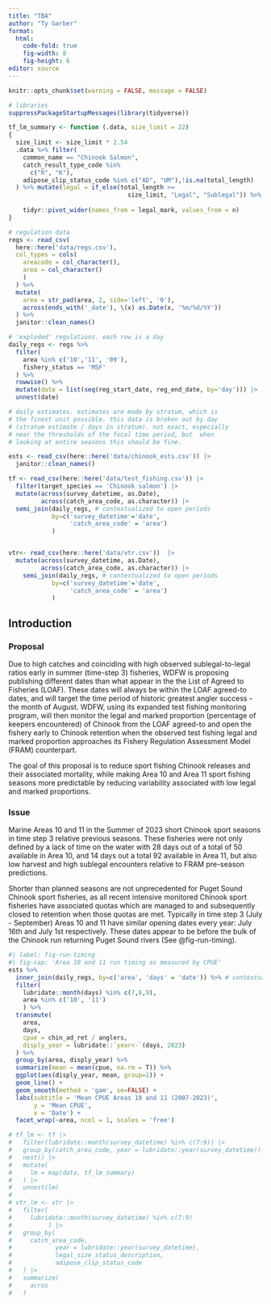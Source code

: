 ```yaml
---
title: "TBA"
author: "Ty Garber"
format:
  html:
    code-fold: true
    fig-width: 8
    fig-height: 6
editor: source
---
```


```r
knitr::opts_chunk$set(warning = FALSE, message = FALSE) 
```

```r
# libraries
suppressPackageStartupMessages(library(tidyverse))
```



```r
tf_lm_summary <- function (.data, size_limit = 22)
{
  size_limit <- size_limit * 2.54
  .data %>% filter(
    common_name == "Chinook Salmon",
    catch_result_type_code %in%
      c("R", "K"),
    adipose_clip_status_code %in% c("AD", "UM"),!is.na(total_length)
  ) %>% mutate(legal = if_else(total_length >=
                                 size_limit, "Legal", "Sublegal")) %>% tidyr::unite("legal_mark",
                                                                                    legal, adipose_clip_status_code) %>% count(legal_mark) %>%
    tidyr::pivot_wider(names_from = legal_mark, values_from = n)
}
```

```r
# regulation data
regs <- read_csv(
  here::here('data/regs.csv'),
  col_types = cols(
    areacode = col_character(),
    area = col_character()
    )
  ) %>%
  mutate(
    area = str_pad(area, 2, side='left', '0'),
    across(ends_with('_date'), \(x) as.Date(x, '%m/%d/%Y'))
  ) %>%
  janitor::clean_names()

# 'exploded' regulations. each row is a day
daily_regs <- regs %>%
  filter(
    area %in% c('10','11', '09'),
    fishery_status == 'MSF'
  ) %>%
  rowwise() %>%
  mutate(date = list(seq(reg_start_date, reg_end_date, by='day'))) |>
  unnest(date)

# daily estimates. estimates are made by stratum, which is
# the finest unit possible. this data is broken out by day
# (stratum estimate / days in stratum). not exact, especially
# near the thresholds of the focal time period, but  when 
# looking at entire seasons this should be fine.

ests <- read_csv(here::here('data/chinook_ests.csv')) |>
  janitor::clean_names()

tf <- read_csv(here::here('data/test_fishing.csv')) |>
  filter(target_species == 'Chinook salmon') |>
  mutate(across(survey_datetime, as.Date),
         across(catch_area_code, as.character)) |>
  semi_join(daily_regs, # contextualized to open periods
            by=c('survey_datetime'='date', 
                 'catch_area_code' = 'area')
            )


vtr<- read_csv(here::here('data/vtr.csv'))  |>
  mutate(across(survey_datetime, as.Date),
         across(catch_area_code, as.character)) |>
    semi_join(daily_regs, # contextualized to open periods
            by=c('survey_datetime'='date', 
                 'catch_area_code' = 'area')
            )

```


## Introduction

### Proposal

Due to high catches and coinciding with high observed sublegal-to-legal ratios early in summer (time-step 3) fisheries, WDFW is proposing publishing different dates than what appear in the the List of Agreed to Fisheries (LOAF). These dates will always be within the LOAF agreed-to dates, and will target the time period of historic greatest angler success - the month of August. WDFW, using its expanded test fishing monitoring program, will then monitor the legal and marked proportion (percentage of keepers encountered) of Chinook from the LOAF agreed-to and open the fishery early to Chinook retention when the observed test fishing legal and marked proportion approaches its Fishery Regulation Assessment Model (FRAM) counterpart. 

The goal of this proposal is to reduce sport fishing Chinook releases and their associated mortality, while making Area 10 and Area 11 sport fishing seasons more predictable by reducing variability associated with low legal and marked proportions. 


### Issue

Marine Areas 10 and 11 in the Summer of 2023 short Chinook sport seasons in time step 3 relative previous seasons. These fisheries were not only defined by a lack of time on the water with 28 days out of a total of 50 available in Area 10, and 14 days out a total 92 available in Area 11, but also low harvest and high sublegal encounters relative to FRAM pre-season predictions.

Shorter than planned seasons are not unprecedented for Puget Sound Chinook sport fisheries, as all recent intensive monitored Chinook sport fisheries have associated quotas which are managed to and subsequently closed to retention when those quotas are met. Typically in time step 3 (July - September) Areas 10 and 11 have similar opening dates every year: July 16th and July 1st respectively. These dates appear to be before the bulk of the Chinook run returning Puget Sound rivers (See @fig-run-timing). 

```r
#| label: fig-run-timing
#| fig-cap: 'Area 10 and 11 run timing as measured by CPUE'
ests %>%
  inner_join(daily_regs, by=c('area', 'days' = 'date')) %>% # contextualizes to open
  filter(
    lubridate::month(days) %in% c(7,8,9),
    area %in% c('10', '11')
    ) %>%
  transmute(
    area,
    days,
    cpue = chin_ad_ret / anglers,
    disply_year = lubridate::`year<-`(days, 2023)
  ) %>%
  group_by(area, disply_year) %>%
  summarize(mean = mean(cpue, na.rm = T)) %>%
  ggplot(aes(disply_year, mean, group=1)) +
  geom_line() +
  geom_smooth(method = 'gam', se=FALSE) +
  labs(subtitle = 'Mean CPUE Areas 10 and 11 (2007-2023)',
       y = 'Mean CPUE',
       x = 'Date') +
  facet_wrap(~area, ncol = 1, scales = 'free')
```


```r
# tf_lm <- tf |>
#   filter(lubridate::month(survey_datetime) %in% c(7:9)) |>
#   group_by(catch_area_code, year = lubridate::year(survey_datetime)) |>
#   nest() |>
#   mutate(
#     lm = map(data, tf_lm_summary)
#   ) |>
#   unnest(lm)
# 
# vtr_lm <- vtr |>
#   filter(
#     lubridate::month(survey_datetime) %in% c(7:9)
#          ) |>
#   group_by(
#     catch_area_code, 
#            year = lubridate::year(survey_datetime),
#            legal_size_status_description,
#            adipose_clip_status_code
#   ) |>
#   summarize(
#     acros
#   )
  
```

